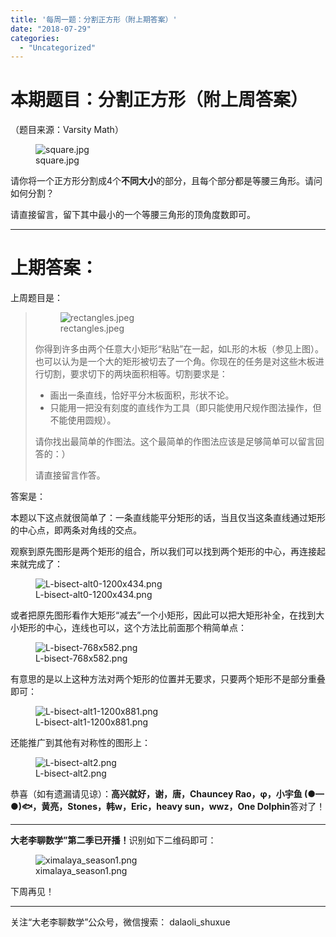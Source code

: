 ```yaml
---
title: '每周一题：分割正方形（附上期答案）'
date: "2018-07-29"
categories:
  - "Uncategorized"
---
```


<h1>本期题目：分割正方形（附上周答案）</h1>

（题目来源：Varsity Math）

![square.jpg](https://dalaoliblog.wordpress.com/wp-content/uploads/2018/07/square.jpg)

请你将一个正方形分割成4个**不同大小**的部分，且每个部分都是等腰三角形。请问如何分割？

请直接留言，留下其中最小的一个等腰三角形的顶角度数即可。

<hr />

<h1>上期答案：</h1>

上周题目是：

<blockquote>![rectangles.jpeg](https://dalaoliblog.wordpress.com/wp-content/uploads/2018/07/rectangles.jpeg)

你得到许多由两个任意大小矩形“粘贴”在一起，如L形的木板（参见上图）。也可以认为是一个大的矩形被切去了一个角。你现在的任务是对这些木板进行切割，要求切下的两块面积相等。切割要求是：
<ul>
    <li>画出一条直线，恰好平分木板面积，形状不论。</li>
    <li>只能用一把没有刻度的直线作为工具（即只能使用尺规作图法操作，但不能使用圆规）。</li>
</ul>
请你找出最简单的作图法。这个最简单的作图法应该是足够简单可以留言回答的：）

请直接留言作答。</blockquote>

答案是：

本题以下这点就很简单了：一条直线能平分矩形的话，当且仅当这条直线通过矩形的中心点，即两条对角线的交点。

观察到原先图形是两个矩形的组合，所以我们可以找到两个矩形的中心，再连接起来就完成了：

![L-bisect-alt0-1200x434.png](https://dalaoliblog.wordpress.com/wp-content/uploads/2018/07/l-bisect-alt0-1200x434.png)

或者把原先图形看作大矩形“减去”一个小矩形，因此可以把大矩形补全，在找到大小矩形的中心，连线也可以，这个方法比前面那个稍简单点：

![L-bisect-768x582.png](https://dalaoliblog.wordpress.com/wp-content/uploads/2018/07/l-bisect-768x582.png)

有意思的是以上这种方法对两个矩形的位置并无要求，只要两个矩形不是部分重叠即可：

![L-bisect-alt1-1200x881.png](https://dalaoliblog.wordpress.com/wp-content/uploads/2018/07/l-bisect-alt1-1200x881.png)

还能推广到其他有对称性的图形上：

![L-bisect-alt2.png](https://dalaoliblog.wordpress.com/wp-content/uploads/2018/07/l-bisect-alt2.png)

恭喜（如有遗漏请见谅）：**高兴就好，谢，唐，<span class="buddy-card_name">Chauncey Rao</span>，φ，小宇鱼 (●—●)🐟，黄亮，Stones，韩w，Eric，heavy sun，wwz，One Dolphin**答对了！

<hr />

**大老李聊数学”第二季已开播！**识别如下二维码即可：

![ximalaya_season1.png](https://dalaoliblog.wordpress.com/wp-content/uploads/2018/05/ximalaya_season1.png)

下周再见！

<hr />

关注“大老李聊数学”公众号，微信搜索： dalaoli_shuxue